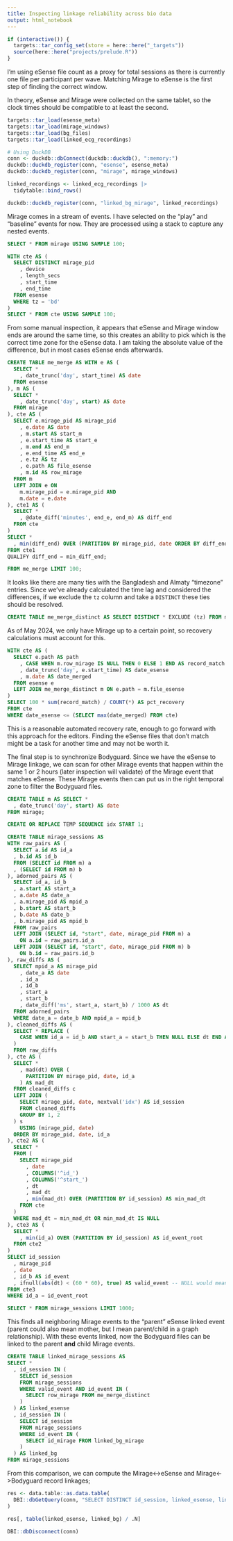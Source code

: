 ```yaml
---
title: Inspecting linkage reliability across bio data
output: html_notebook
---
```


```r
if (interactive()) {
  targets::tar_config_set(store = here::here("_targets"))
  source(here::here("projects/prelude.R"))
}
```


I'm using eSense file count as a proxy for total sessions as there is currently one file per participant per wave. Matching Mirage to eSense is the first step of finding the correct window.

In theory, eSense and Mirage were collected on the same tablet, so the clock times should be compatible to at least the second.

```r
targets::tar_load(esense_meta)
targets::tar_load(mirage_windows)
targets::tar_load(bg_files)
targets::tar_load(linked_ecg_recordings)

# Using DuckDB
conn <- duckdb::dbConnect(duckdb::duckdb(), ":memory:")
duckdb::duckdb_register(conn, "esense", esense_meta)
duckdb::duckdb_register(conn, "mirage", mirage_windows)

linked_recordings <- linked_ecg_recordings |>
  tidytable::bind_rows()

duckdb::duckdb_register(conn, "linked_bg_mirage", linked_recordings)
```

Mirage comes in a stream of events. I have selected on the "play" and "baseline" events for now. They are processed using a stack to capture any nested events.

```sql
SELECT * FROM mirage USING SAMPLE 100;
```

```sql
WITH cte AS (
  SELECT DISTINCT mirage_pid
    , device
    , length_secs
    , start_time
    , end_time
  FROM esense 
  WHERE tz = 'bd'
)
SELECT * FROM cte USING SAMPLE 100;
```

From some manual inspection, it appears that eSense and Mirage window ends are around the same time, so this creates an ability to pick which is the correct time zone
for the eSense data. I am taking the absolute value of the difference, but in most cases eSense ends afterwards.

```sql
CREATE TABLE me_merge AS WITH e AS (
  SELECT *
    , date_trunc('day', start_time) AS date
  FROM esense
), m AS (
  SELECT *
    , date_trunc('day', start) AS date
  FROM mirage
), cte AS (
  SELECT e.mirage_pid AS mirage_pid
    , e.date AS date
    , m.start AS start_m
    , e.start_time AS start_e
    , m.end AS end_m
    , e.end_time AS end_e
    , e.tz AS tz
    , e.path AS file_esense
    , m.id AS row_mirage
  FROM m
  LEFT JOIN e ON
    m.mirage_pid = e.mirage_pid AND
    m.date = e.date
), cte1 AS (
  SELECT *
    , @date_diff('minutes', end_e, end_m) AS diff_end
  FROM cte
)
SELECT *
  , min(diff_end) OVER (PARTITION BY mirage_pid, date ORDER BY diff_end) AS min_diff_end
FROM cte1
QUALIFY diff_end = min_diff_end;
```

```sql
FROM me_merge LIMIT 100;
```

It looks like there are many ties with the Bangladesh and Almaty "timezone" entries. Since we've already calculated the time lag
and considered the differences, if we exclude the `tz` column and take a `DISTINCT` these ties should be resolved.

```sql
CREATE TABLE me_merge_distinct AS SELECT DISTINCT * EXCLUDE (tz) FROM me_merge;
```

As of May 2024, we only have Mirage up to a certain point, so recovery calculations must account for this.

```sql
WITH cte AS (
  SELECT e.path AS path
    , CASE WHEN m.row_mirage IS NULL THEN 0 ELSE 1 END AS record_match
    , date_trunc('day', e.start_time) AS date_esense
    , m.date AS date_merged
  FROM esense e
  LEFT JOIN me_merge_distinct m ON e.path = m.file_esense
)
SELECT 100 * sum(record_match) / COUNT(*) AS pct_recovery 
FROM cte
WHERE date_esense <= (SELECT max(date_merged) FROM cte)
```

This is a reasonable automated recovery rate, enough to go forward with this approach for the editors.
Finding the eSense files that don't match might be a task for another time and may not be worth it.

The final step is to synchronize Bodyguard. 
Since we have the eSense to Mirage linkage, we can scan for other Mirage events that happen within the same 1 or 2 hours (later inspection will validate) of the Mirage event that matches eSense. 
These Mirage events then can put us in the right temporal zone to filter the Bodyguard files.

```sql
CREATE TABLE m AS SELECT *
  , date_trunc('day', start) AS date
FROM mirage;
```

```sql
CREATE OR REPLACE TEMP SEQUENCE idx START 1;
```

```sql
CREATE TABLE mirage_sessions AS
WITH raw_pairs AS (
  SELECT a.id AS id_a
  , b.id AS id_b
  FROM (SELECT id FROM m) a
  , (SELECT id FROM m) b
), adorned_pairs AS (
  SELECT id_a, id_b
  , a.start AS start_a
  , a.date AS date_a
  , a.mirage_pid AS mpid_a
  , b.start AS start_b
  , b.date AS date_b
  , b.mirage_pid AS mpid_b
  FROM raw_pairs
  LEFT JOIN (SELECT id, "start", date, mirage_pid FROM m) a
    ON a.id = raw_pairs.id_a
  LEFT JOIN (SELECT id, "start", date, mirage_pid FROM m) b
    ON b.id = raw_pairs.id_b
), raw_diffs AS (
  SELECT mpid_a AS mirage_pid
    , date_a AS date
    , id_a
    , id_b
    , start_a
    , start_b
    , date_diff('ms', start_a, start_b) / 1000 AS dt
  FROM adorned_pairs
  WHERE date_a = date_b AND mpid_a = mpid_b
), cleaned_diffs AS (
  SELECT * REPLACE (
    CASE WHEN id_a = id_b AND start_a = start_b THEN NULL ELSE dt END AS dt
  ) 
  FROM raw_diffs
), cte AS (
  SELECT *
    , mad(dt) OVER (
      PARTITION BY mirage_pid, date, id_a
    ) AS mad_dt
  FROM cleaned_diffs c
  LEFT JOIN (
    SELECT mirage_pid, date, nextval('idx') AS id_session
    FROM cleaned_diffs
    GROUP BY 1, 2
  ) s
    USING (mirage_pid, date)
  ORDER BY mirage_pid, date, id_a
), cte2 AS (
  SELECT *
  FROM (
    SELECT mirage_pid
      , date
      , COLUMNS('^id_')
      , COLUMNS('^start_')
      , dt
      , mad_dt
      , min(mad_dt) OVER (PARTITION BY id_session) AS min_mad_dt
    FROM cte
  ) 
  WHERE mad_dt = min_mad_dt OR min_mad_dt IS NULL
), cte3 AS (
  SELECT *
    , min(id_a) OVER (PARTITION BY id_session) AS id_event_root
  FROM cte2
)
SELECT id_session
  , mirage_pid
  , date
  , id_b AS id_event
  , ifnull(abs(dt) < (60 * 60), true) AS valid_event -- NULL would mean single event session
FROM cte3
WHERE id_a = id_event_root
```

```sql
SELECT * FROM mirage_sessions LIMIT 1000;
```

This finds all neighboring Mirage events to the "parent" eSense linked event (parent could also mean mother, but I mean parent/child in a graph relationship).
With these events linked, now the Bodyguard files can be linked to the parent **and** child Mirage events.

```sql
CREATE TABLE linked_mirage_sessions AS
SELECT *
  , id_session IN (
    SELECT id_session 
    FROM mirage_sessions
    WHERE valid_event AND id_event IN (
      SELECT row_mirage FROM me_merge_distinct
    )
  ) AS linked_esense
  , id_session IN (
    SELECT id_session
    FROM mirage_sessions
    WHERE id_event IN (
      SELECT id_mirage FROM linked_bg_mirage
    )
  ) AS linked_bg
FROM mirage_sessions
```

From this comparison, we can compute the Mirage<->eSense and Mirage<->Bodyguard record linkages;

```r
res <- data.table::as.data.table(
  DBI::dbGetQuery(conn, "SELECT DISTINCT id_session, linked_esense, linked_bg FROM linked_mirage_sessions;")
)

res[, table(linked_esense, linked_bg) / .N]
```

```r
DBI::dbDisconnect(conn)
```
